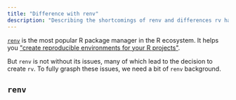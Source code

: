 ```yaml
---
title: "Difference with renv"
description: "Describing the shortcomings of renv and differences rv has"
---
```


[`renv`](https://rstudio.github.io/renv/articles/renv.html) is the most popular R package manager in the R ecosystem.
It helps you ["create reproducible environments for your R projects"](https://rstudio.github.io/renv/articles/renv.html).

But `renv` is not without its issues, many of which lead to the decision to create `rv`. To fully grasph these issues, 
we need a bit of `renv` background.

## `renv`


